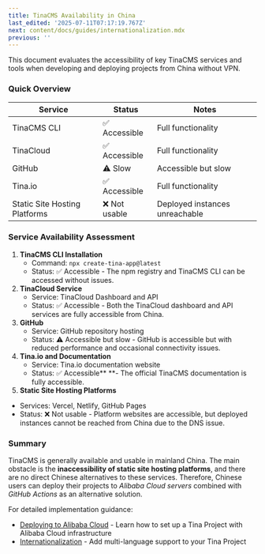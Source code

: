 ```yaml
---
title: TinaCMS Availability in China
last_edited: '2025-07-11T07:17:19.767Z'
next: content/docs/guides/internationalization.mdx
previous: ''
---
```


This document evaluates the accessibility of key TinaCMS services and tools when developing and deploying projects from China without VPN.

### Quick Overview

| Service                       | Status       | Notes                          |
| ----------------------------- | ------------ | ------------------------------ |
| TinaCMS CLI                   | ✅ Accessible | Full functionality             |
| TinaCloud                     | ✅ Accessible | Full functionality             |
| GitHub                        | ⚠️ Slow      | Accessible but slow            |
| Tina.io                       | ✅ Accessible | Full functionality             |
| Static Site Hosting Platforms | ❌ Not usable | Deployed instances unreachable |

### Service Availability Assessment

1. **TinaCMS CLI Installation**
   * Command: `npx create-tina-app@latest`
   * Status: ✅ Accessible - The npm registry and TinaCMS CLI can be accessed without issues.
2. **TinaCloud Service**
   * Service: TinaCloud Dashboard and API
   * Status: ✅ Accessible - Both the TinaCloud dashboard and API services are fully accessible from China.
3. **GitHub**
   * Service: GitHub repository hosting
   * Status: ⚠️ Accessible but slow - GitHub is accessible but with reduced performance and occasional connectivity issues.
4. **Tina.io and Documentation**
   * Service: Tina.io documentation website
   * Status: ✅ Accessible\*\* \*\*- The official TinaCMS documentation is fully accessible.
5. **Static Site Hosting Platforms**

* Services: Vercel, Netlify, GitHub Pages
* Status: ❌ Not usable - Platform websites are accessible, but deployed instances cannot be reached from China due to the DNS issue.

### Summary

TinaCMS is generally available and usable in mainland China. The main obstacle is the **inaccessibility of static site hosting platforms**, and there are no direct Chinese alternatives to these services. Therefore, Chinese users can deploy their projects to *Alibaba Cloud servers* combined with *GitHub Actions* as an alternative solution.

For detailed implementation guidance:

* [Deploying to Alibaba Cloud](/docs/tina-cloud/deployment-options/alibaba-cloud) - Learn how to set up a Tina Project with Alibaba Cloud infrastructure
* [Internationalization](/docs/guides/internationalization) - Add multi-language support to your Tina Project
